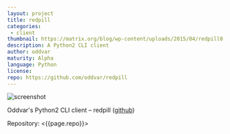```yaml
---
layout: project
title: redpill
categories: 
 - client
thumbnail: https://matrix.org/blog/wp-content/uploads/2015/04/redpill0.7-400x284.png
description: A Python2 CLI client
author: oddvar
maturity: Alpha
language: Python
license: 
repo: https://github.com/oddvar/redpill
---
```


![screenshot](https://matrix.org/blog/wp-content/uploads/2015/04/redpill0.7.png "{{ page.title }}")

Oddvar's Python2 CLI client – redpill ([github](https://github.com/oddvar/redpill))

Repository: <{{page.repo}}>
